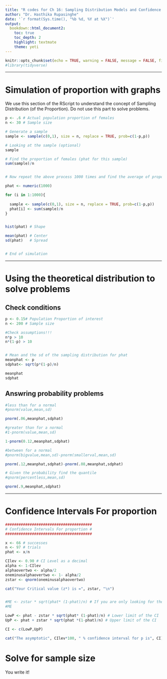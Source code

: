 ```yaml
---
title: "R codes for Ch 16: Sampling Distribution Models and Confidence Intervals for Proportions"
author: "Dr. Hasthika Rupasinghe"
date: '`r format(Sys.time(), "%b %d, %Y at %X")`'
output:
  bookdown::html_document2:
    toc: true
    toc_depth: 2
    highlight: textmate
    theme: yeti
---
```



```r
knitr::opts_chunk$set(echo = TRUE, warning = FALSE, message = FALSE, fig.align = "center", comment = NA)
#library(tidyverse)
```





***
# Simulation of proportion with graphs

We use this section of the RScript to understand the concept of Sampling Distribution (of the Proportion). Do not use this part to solve problems.

```r

p <- .6 # Actual population proportion of females
n <- 30 # Sample size

# Generate a sample
sample <- sample(c(0,1), size = n, replace = TRUE, prob=c(1-p,p)) 

# Looking at the sample (optional)
sample 

# Find the proportion of females (phat for this sample)
sum(sample)/n


# Now repeat the above process 1000 times and find the average of proportions

phat <- numeric(1000)

for (i in 1:1000){
  
  sample <- sample(c(0,1), size = n, replace = TRUE, prob=c(1-p,p)) 
  phat[i] <- sum(sample)/n 
}


hist(phat) # Shape

mean(phat) # Center
sd(phat)   # Spread


# End of simulation
```

***

# Using the theoretical distribution to solve problems

## Check conditions

```r

p <- 0.15# Population Proportion of interest
n <- 200 # Sample size 

#Check assumptions!!!
n*p > 10
n*(1-p) > 10


# Mean and the sd of the sampling distribution for phat
meanphat <- p
sdphat<- sqrt(p*(1-p)/n)

meanphat
sdphat

```

## Answring probability problems

```r

#less than for a normal
#pnorm(value,mean,sd)

pnorm(.06,meanphat,sdphat)

#greater than for a normal
#1-pnorm(value,mean,sd)

1-pnorm(0.12,meanphat,sdphat)

#between for a normal
#pnorm(bigvalue,mean,sd)-pnorm(smallerval,mean,sd)

pnorm(.12,meanphat,sdphat)-pnorm(.08,meanphat,sdphat)

# Given the probability find the quantile
#qnorm(percentless,mean,sd)

qnorm(.9,meanphat,sdphat)

```

***

# Confidence Intervals For proportion 

```r
#######################################
# Confidence Intervals For proportion #
#######################################

x <- 66 # successes
n <- 97 # trials
phat <- x/n

CIlev <- 0.90 # CI Level as a decimal
alpha <- 1-CIlev
alphaovertwo <- alpha/2
oneminusalphaovertwo <- 1- alpha/2
zstar <- qnorm(oneminusalphaovertwo) 

cat("Your Critical value (z*) is =", zstar, "\n")


#ME <- zstar * sqrt(phat* (1-phat)/n) # If you are only looking for the ME, remove the pound signs and run these two lines
#ME

LowP <- phat - zstar * sqrt(phat* (1-phat)/n) # Lower limit of the CI
UpP <- phat + zstar * sqrt(phat *(1-phat)/n) # Upper limit of the CI

CI <- c(LowP,UpP)

cat("The asymptotic", CIlev*100, " % confidence interval for p is", CI) 
```

#  Solve for sample size


You write it!

